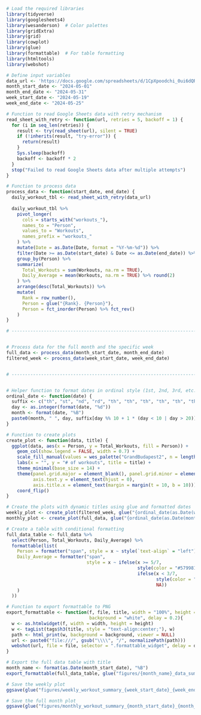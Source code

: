 ```r

# Load the required libraries
library(tidyverse)
library(googlesheets4)
library(wesanderson)  # Color palettes
library(gridExtra)
library(grid)
library(cowplot)
library(glue)
library(formattable)  # For table formatting
library(htmltools)
library(webshot)

# Define input variables
data_url <- 'https://docs.google.com/spreadsheets/d/1CpXpoodchi_0ui6dQRNzxE2Dl4VO9b0W2zzWzZ5j8nA/edit#gid=0'
month_start_date <- "2024-05-01"
month_end_date <- "2024-05-31"
week_start_date <- "2024-05-19"
week_end_date <- "2024-05-25"

# Function to read Google Sheets data with retry mechanism
read_sheet_with_retry <- function(url, retries = 5, backoff = 1) {
  for (i in seq_len(retries)) {
    result <- try(read_sheet(url), silent = TRUE)
    if (!inherits(result, "try-error")) {
      return(result)
    }
    Sys.sleep(backoff)
    backoff <- backoff * 2
  }
  stop("Failed to read Google Sheets data after multiple attempts")
}

# Function to process data
process_data <- function(start_date, end_date) {
  daily_workout_tbl <- read_sheet_with_retry(data_url)
  
  daily_workout_tbl %>%
    pivot_longer(
      cols = starts_with("workouts_"),
      names_to = "Person",
      values_to = "Workouts",
      names_prefix = "workouts_"
    ) %>%
    mutate(Date = as.Date(Date, format = "%Y-%m-%d")) %>%
    filter(Date >= as.Date(start_date) & Date <= as.Date(end_date)) %>%
    group_by(Person) %>%
    summarize(
      Total_Workouts = sum(Workouts, na.rm = TRUE),
      Daily_Average = mean(Workouts, na.rm = TRUE) %>% round(2)
    ) %>%
    arrange(desc(Total_Workouts)) %>%
    mutate(
      Rank = row_number(),
      Person = glue("{Rank}. {Person}"),
      Person = fct_inorder(Person) %>% fct_rev()
    )
}

# -------------------------------------------------------------------------


# Process data for the full month and the specific week
full_data <- process_data(month_start_date, month_end_date)
filtered_week <- process_data(week_start_date, week_end_date)


# -------------------------------------------------------------------------


# Helper function to format dates in ordinal style (1st, 2nd, 3rd, etc.)
ordinal_date <- function(date) {
  suffix <- c("th", "st", "nd", "rd", "th", "th", "th", "th", "th", "th")
  day <- as.integer(format(date, "%d"))
  month <- format(date, "%B")
  paste0(month, " ", day, suffix[day %% 10 + 1 * (day < 10 | day > 20)])
}

# Function to create plots
create_plot <- function(data, title) {
  ggplot(data, aes(x = Person, y = Total_Workouts, fill = Person)) +
    geom_col(show.legend = FALSE, width = 0.7) +
    scale_fill_manual(values = wes_palette("GrandBudapest2", n = length(unique(data$Person)), type = "continuous")) +
    labs(x = "", y = "# of workouts", title = title) +
    theme_minimal(base_size = 14) +
    theme(panel.grid.major = element_blank(), panel.grid.minor = element_blank(),
          axis.text.y = element_text(hjust = 0),
          axis.title.x = element_text(margin = margin(t = 10, b = 10))) +
    coord_flip()
}

# Create the plots with dynamic titles using glue and formatted dates
weekly_plot <- create_plot(filtered_week, glue("{ordinal_date(as.Date(week_start_date))} to {ordinal_date(as.Date(week_end_date))} Workout Leaderboard"))
monthly_plot <- create_plot(full_data, glue("{ordinal_date(as.Date(month_start_date))} to {ordinal_date(as.Date(month_end_date))} Workout Leaderboard"))

# Create a table with conditional formatting
full_data_table <- full_data %>%
  select(Person, Total_Workouts, Daily_Average) %>%
  formattable(list(
    Person = formatter("span", style = x ~ style(`text-align` = "left")),
    Daily_Average = formatter("span",
                              style = x ~ ifelse(x >= 5/7, 
                                                 style(color = "#579981", font.weight = "bold"),
                                                 ifelse(x < 3/7, 
                                                        style(color = "#ff2020", font.weight = "bold"), 
                                                        NA))
    )
  ))

# Function to export formattable to PNG
export_formattable <- function(f, file, title, width = "100%", height = NULL, 
                               background = "white", delay = 0.2){
  w <- as.htmlwidget(f, width = width, height = height)
  w <- tagList(tags$h3(title, style = "text-align:center;"), w)
  path <- html_print(w, background = background, viewer = NULL)
  url <- paste0("file:///", gsub("\\\\", "/", normalizePath(path)))
  webshot(url, file = file, selector = ".formattable_widget", delay = delay)
}

# Export the full data table with title
month_name <- format(as.Date(month_start_date), "%B")
export_formattable(full_data_table, glue("figures/{month_name}_data_summary_{month_start_date}_{month_end_date}.png"), title = glue("{month_name} Summary Table"))

# Save the weekly plot
ggsave(glue("figures/weekly_workout_summary_{week_start_date}_{week_end_date}.png"), weekly_plot, width = 6, height = 8, dpi = 300, bg = "white")

# Save the full month plot
ggsave(glue("figures/monthly_workout_summary_{month_start_date}_{month_end_date}.png"), monthly_plot, width = 6, height = 8, dpi = 300, bg = "white")





```
